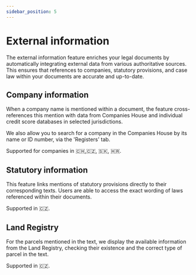 ```yaml
---
sidebar_position: 5
---
```


# External information

The external information feature enriches your legal documents by automatically
integrating external data from various authoritative sources. This ensures that
references to companies, statutory provisions, and case law within your documents are
accurate and up-to-date.

## Company information

When a company name is mentioned within a document, the feature cross-references this
mention with data from Companies House and individual credit score databases in selected
jurisdictions.

We also allow you to search for a company in the Companies House by its name or ID
number, via the 'Registers' tab.

Supported for companies in 🇨🇭,🇨🇿, 🇸🇰, 🇭🇷.

## Statutory information

This feature links mentions of statutory provisions directly to their corresponding
texts. Users are able to access the exact wording of laws referenced within their
documents.

Supported in 🇨🇿.

## Land Registry

For the parcels mentioned in the text, we display the available information from the
Land Registry, checking their existence and the correct type of parcel in the text.

Supported in 🇨🇿.
